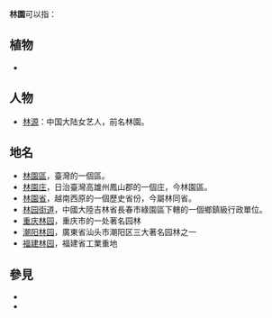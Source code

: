 {{noteTA
|1=庄
}}

'''林園'''可以指：

== 植物 ==
* {{link-en|林園 (植物)|Arboretum}}

== 人物 ==
* [[林源|林源]]：中国大陆女艺人，前名林園。

== 地名 ==
* [[林園區|林園區]]，臺灣的一個區。
* [[林園庄|林園庄]]，日治臺灣高雄州鳳山郡的一個庄，今林園區。
* [[林園省|林園省]]，越南西原的一個歷史省份，今屬林同省。
* [[林园街道|林园街道]]，中國大陸吉林省長春市綠園區下轄的一個鄉鎮級行政單位。
* [[重庆林园|重庆林园]]，重庆市的一处著名园林
* [[潮阳林园|潮阳林园]]，廣東省汕头市潮阳区三大著名园林之一
* [[福建林园|福建林园]]，福建省工業重地

== 參見 ==
*{{lookfrom|林園}}
*{{lookfrom|林园}}

{{disambig|Cat=二字亞洲相關消歧義}}